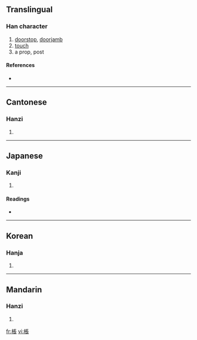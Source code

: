 {{also|枨}}
==Translingual==

===Han character===
{{Han char|rn=75|rad=木|as=08|sn=12|four=5193<sub>2</sub>|canj=木尸一女 (DSMV)}}

# [[doorstop]], [[doorjamb]]
# [[touch]]
# a prop, post

====References====
* {{Han ref|kx=0532.170|dkj=14936|dj=0920.230|hdz=21223.050|uh=68D6|ud=26838|bh=D9B3|bd=55731}}

----

==Cantonese==

===Hanzi===
{{yue-hanzi|jyut=|y=chaang4, chaam4 chaan5|sim=枨}}

# {{defn|Cantonese}}

----

==Japanese==

===Kanji===
{{ja-kanji|grade=|rs=木08}}

# {{defn|Japanese}}

====Readings====
* {{ja-readings|on=[[とう]] (tō), [[じょう]] (jō)|kun=[[はしら]] (hashira)}}

----

==Korean==

===Hanja===
{{ko-hanja|hangeul=정|eumhun=|rv=jeong|mr=chŏng|y=ceng}}

# {{defn|Korean}}

----

==Mandarin==

===Hanzi===
{{cmn-hanzi|sim=枨|pin=[[chéng]] ([[cheng2]])|wg=ch'eng<sup>2</sup>}}

# {{defn|Mandarin}}

[[fr:棖]]
[[vi:棖]]